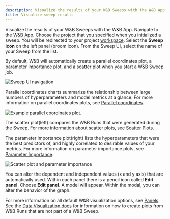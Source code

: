 ```yaml
---
description: Visualize the results of your W&B Sweeps with the W&B App UI.
title: Visualize sweep results
---
```


Visualize the results of your W&B Sweeps with the W&B App. Navigate to the [W&B App](https://wandb.ai/home). Choose the project that you specified when you initialized a sweep. You will be redirected to your project [workspace](/models/track/workspaces/). Select the **Sweep icon** on the left panel (broom icon). From the Sweep UI, select the name of your Sweep from the list.

By default, W&B will automatically create a parallel coordinates plot, a parameter importance plot, and a scatter plot when you start a W&B Sweep job.

<Frame>
    <img src="/images/sweeps/navigation_sweeps_ui.gif" alt="Sweep UI navigation"  />
</Frame>

Parallel coordinates charts summarize the relationship between large numbers of hyperparameters and model metrics at a glance. For more information on parallel coordinates plots, see [Parallel coordinates](/models/app/features/panels/parallel-coordinates/).

<Frame>
    <img src="/images/sweeps/example_parallel_coordiantes_plot.png" alt="Example parallel coordinates plot."  />
</Frame>

The scatter plot(left) compares the W&B Runs that were generated during the Sweep. For more information about scatter plots, see [Scatter Plots](/models/app/features/panels/scatter-plot/).

The parameter importance plot(right) lists the hyperparameters that were the best predictors of, and highly correlated to desirable values of your metrics. For more information on parameter importance plots, see [Parameter Importance](/models/app/features/panels/parameter-importance/).

<Frame>
    <img src="/images/sweeps/scatter_and_parameter_importance.png" alt="Scatter plot and parameter importance"  />
</Frame>


You can alter the dependent and independent values (x and y axis) that are automatically used. Within each panel there is a pencil icon called **Edit panel**. Choose **Edit panel**. A model will appear. Within the modal, you can alter the behavior of the graph.

For more information on all default W&B visualization options, see [Panels](/models/app/features/panels/). See the [Data Visualization docs](/models/tables/) for information on how to create plots from W&B Runs that are not part of a W&B Sweep.